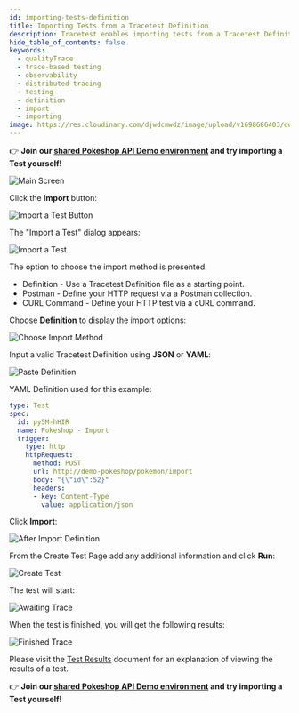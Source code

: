 ```yaml
---
id: importing-tests-definition
title: Importing Tests from a Tracetest Definition
description: Tracetest enables importing tests from a Tracetest Definition visually in the Tracetest Web UI.
hide_table_of_contents: false
keywords:
  - qualityTrace
  - trace-based testing
  - observability
  - distributed tracing
  - testing
  - definition
  - import
  - importing
image: https://res.cloudinary.com/djwdcmwdz/image/upload/v1698686403/docs/Blog_Thumbnail_14_rsvkmo.jpg
---
```


👉 **Join our [shared Pokeshop API Demo environment](https://app.qualityTrace.io/organizations/ttorg_2179a9cd8ba8dfa5/invites/invite_760904a64b4b9dc9/accept) and try importing a Test yourself!**

![Main Screen](../img/main-screen-0.14.png)

Click the **Import** button:

![Import a Test Button](../img/import-test-button-0.14.png)

The "Import a Test" dialog appears:

![Import a Test](../img/import-a-test-0.14.png)

The option to choose the import method is presented:

- Definition - Use a Tracetest Definition file as a starting point.
- Postman - Define your HTTP request via a Postman collection.
- CURL Command - Define your HTTP test via a cURL command.

Choose **Definition** to display the import options:

![Choose Import Method](../img/import-select-method-definition-0.14.png)

Input a valid Tracetest Definition using **JSON** or **YAML**:

![Paste Definition](../img/import-definition-yaml-0.14.png)

YAML Definition used for this example:

```yaml
type: Test
spec:
  id: py5M-hHIR
  name: Pokeshop - Import
  trigger:
    type: http
    httpRequest:
      method: POST
      url: http://demo-pokeshop/pokemon/import
      body: "{\"id\":52}"
      headers:
      - key: Content-Type
        value: application/json
```

Click **Import**:

![After Import Definition](../img/import-definition-create-0.14.png)

From the Create Test Page add any additional information and click **Run**:

![Create Test](../img/provide-addl-information-0.14.png)

The test will start:

![Awaiting Trace](../img/awaiting-trace-0.14.png)

When the test is finished, you will get the following results:

![Finished Trace](../img/finished-trace-0.14.png)

Please visit the [Test Results](/web-ui/test-results) document for an explanation of viewing the results of a test.

👉 **Join our [shared Pokeshop API Demo environment](https://app.qualityTrace.io/organizations/ttorg_2179a9cd8ba8dfa5/invites/invite_760904a64b4b9dc9/accept) and try importing a Test yourself!**